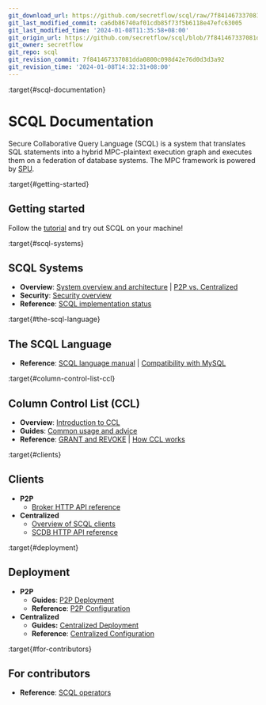 ```yaml
---
git_download_url: https://github.com/secretflow/scql/raw/7f841467337081dda0800c098d42e76d0d3d3a92/docs/index.rst
git_last_modified_commit: ca6db86740af01cdb85f73f5b6118e47efc63005
git_last_modified_time: '2024-01-08T11:35:58+08:00'
git_origin_url: https://github.com/secretflow/scql/blob/7f841467337081dda0800c098d42e76d0d3d3a92/docs/index.rst
git_owner: secretflow
git_repo: scql
git_revision_commit: 7f841467337081dda0800c098d42e76d0d3d3a92
git_revision_time: '2024-01-08T14:32:31+08:00'
---
```


:target{#scql-documentation}

# SCQL Documentation

Secure Collaborative Query Language (SCQL) is a system that translates SQL statements into a hybrid MPC-plaintext execution graph and executes them on a federation of database systems. The MPC framework is powered by [SPU](https://github.com/secretflow/spu).

:target{#getting-started}

## Getting started

Follow the [tutorial](intro/p2p-tutorial.mdx) and try out SCQL on your machine!

:target{#scql-systems}

## SCQL Systems

- <strong>Overview</strong>:
  [System overview and architecture](topics/system/intro.mdx) |
  [P2P vs. Centralized](topics/system/deploy-arch.mdx)
- <strong>Security</strong>:
  [Security overview](topics/security/overview.mdx)
- <strong>Reference</strong>:
  [SCQL implementation status](reference/implementation-status.mdx)

:target{#the-scql-language}

## The SCQL Language

- <strong>Reference</strong>:
  [SCQL language manual](reference/lang/manual.mdx) |
  [Compatibility with MySQL](reference/lang/mysql-compatibility.mdx)

:target{#column-control-list-ccl}

## Column Control List (CCL)

- <strong>Overview</strong>:
  [Introduction to CCL](topics/ccl/intro.mdx)
- <strong>Guides</strong>:
  [Common usage and advice](topics/ccl/usage.mdx)
- <strong>Reference</strong>:
  [GRANT and REVOKE](topics/clients/integrate-scdb.mdx#scql-grant-revoke) |
  [How CCL works](topics/ccl/intro.mdx#how-ccl-works)

:target{#clients}

## Clients

- <strong>P2P</strong>
  - [Broker HTTP API reference](reference/broker-api.mdx)
- <strong>Centralized</strong>
  - [Overview of SCQL clients](topics/clients/integrate-scdb.mdx)
  - [SCDB HTTP API reference](reference/scdb-api.mdx)

:target{#deployment}

## Deployment

- <strong>P2P</strong>
  - <strong>Guides</strong>: [P2P Deployment](topics/deployment/how-to-deploy-p2p-cluster.mdx)
  - <strong>Reference</strong>: [P2P Configuration](reference/p2p-deploy-config.mdx)
- <strong>Centralized</strong>
  - <strong>Guides:</strong> [Centralized Deployment](topics/deployment/how-to-deploy-centralized-cluster.mdx)
  - <strong>Reference</strong>: [Centralized Configuration](reference/centralized-deploy-config.mdx)

:target{#for-contributors}

## For contributors

- <strong>Reference</strong>:
  [SCQL operators](reference/operators.mdx)

<TableOfContents />
